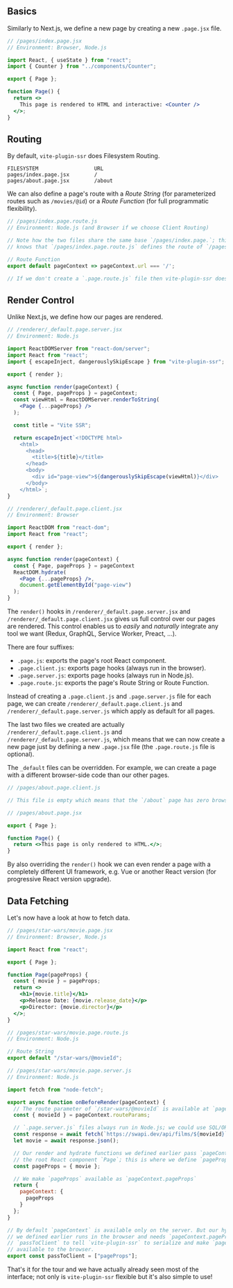 
## Basics

Similarly to Next.js,
we define a new page by creating a new `.page.jsx` file.

```jsx
// /pages/index.page.jsx
// Environment: Browser, Node.js

import React, { useState } from "react";
import { Counter } from "../components/Counter";

export { Page };

function Page() {
  return <>
    This page is rendered to HTML and interactive: <Counter />
  </>;
}
```


## Routing

By default, `vite-plugin-ssr` does Filesystem Routing.
```
FILESYSTEM                  URL
pages/index.page.jsx        /
pages/about.page.jsx        /about
```

We can also define a page's route with a *Route String* (for parameterized routes such as `/movies/@id`) or a *Route Function* (for full programmatic flexibility).

```js
// /pages/index.page.route.js
// Environment: Node.js (and Browser if we choose Client Routing)

// Note how the two files share the same base `/pages/index.page.`; this is how `vite-plugin-ssr`
// knows that `/pages/index.page.route.js` defines the route of `/pages/index.page.jsx`.

// Route Function
export default pageContext => pageContext.url === '/';

// If we don't create a `.page.route.js` file then vite-plugin-ssr does Filesystem Routing
```


## Render Control

Unlike Next.js, we define how our pages are rendered.

```jsx
// /renderer/_default.page.server.jsx
// Environment: Node.js

import ReactDOMServer from "react-dom/server";
import React from "react";
import { escapeInject, dangerouslySkipEscape } from "vite-plugin-ssr";

export { render };

async function render(pageContext) {
  const { Page, pageProps } = pageContext;
  const viewHtml = ReactDOMServer.renderToString(
    <Page {...pageProps} />
  );

  const title = "Vite SSR";

  return escapeInject`<!DOCTYPE html>
    <html>
      <head>
        <title>${title}</title>
      </head>
      <body>
        <div id="page-view">${dangerouslySkipEscape(viewHtml)}</div>
      </body>
    </html>`;
}
```
```jsx
// /renderer/_default.page.client.jsx
// Environment: Browser

import ReactDOM from "react-dom";
import React from "react";

export { render };

async function render(pageContext) {
  const { Page, pageProps } = pageContext
  ReactDOM.hydrate(
    <Page {...pageProps} />,
    document.getElementById("page-view")
  );
}
```

The `render()` hooks in `/renderer/_default.page.server.jsx` and `/renderer/_default.page.client.jsx` gives us full control over our pages are rendered.
This control enables us to *easily* and *naturally* integrate any tool we want (Redux, GraphQL, Service Worker, Preact, ...).

There are four suffixes:
 - `.page.js`: exports the page's root React component.
 - `.page.client.js`: exports page hooks (always run in the browser).
 - `.page.server.js`: exports page hooks (always run in Node.js).
 - `.page.route.js`: exports the page's Route String or Route Function.

Instead of creating a `.page.client.js` and `.page.server.js` file for each page,
we can create `/renderer/_default.page.client.js` and `/renderer/_default.page.server.js` which apply as default for all pages.

The last two files we created are actually `/renderer/_default.page.client.js` and `/renderer/_default.page.server.js`,
which means that we can now create a new page just by defining a new `.page.jsx` file (the `.page.route.js` file is optional).

The `_default` files can be overridden. For example, we can create a page with a different browser-side code than our other pages.

```js
// /pages/about.page.client.js

// This file is empty which means that the `/about` page has zero browser-side JavaScript.
```
```jsx
// /pages/about.page.jsx

export { Page };

function Page() {
  return <>This page is only rendered to HTML.</>;
}
```

By also overriding the `render()` hook we can
even render a page with a completely different UI framework, e.g. Vue or another React version (for progressive React version upgrade).


## Data Fetching

Let's now have a look at how to fetch data.

```jsx
// /pages/star-wars/movie.page.jsx
// Environment: Browser, Node.js

import React from "react";

export { Page };

function Page(pageProps) {
  const { movie } = pageProps;
  return <>
    <h1>{movie.title}</h1>
    <p>Release Date: {movie.release_date}</p>
    <p>Director: {movie.director}</p>
  </>;
}
```
```js
// /pages/star-wars/movie.page.route.js
// Environment: Node.js

// Route String
export default "/star-wars/@movieId";
```
```js
// /pages/star-wars/movie.page.server.js
// Environment: Node.js

import fetch from "node-fetch";

export async function onBeforeRender(pageContext) {
  // The route parameter of `/star-wars/@movieId` is available at `pageContext.routeParams`
  const { movieId } = pageContext.routeParams;

  // `.page.server.js` files always run in Node.js; we could use SQL/ORM queries here.
  const response = await fetch(`https://swapi.dev/api/films/${movieId}`);
  let movie = await response.json();

  // Our render and hydrate functions we defined earlier pass `pageContext.pageProps` to
  // the root React component `Page`; this is where we define `pageProps`.
  const pageProps = { movie };

  // We make `pageProps` available as `pageContext.pageProps`
  return {
    pageContext: {
      pageProps
    }
  };
}

// By default `pageContext` is available only on the server. But our hydrate function
// we defined earlier runs in the browser and needs `pageContext.pageProps`; we use
// `passToClient` to tell `vite-plugin-ssr` to serialize and make `pageContext.pageProps`
// available to the browser.
export const passToClient = ["pageProps"];
```

That's it for the tour and we have actually already seen most of the interface;
not only is `vite-plugin-ssr` flexible but it's also simple to use!

<ScaffoldCallToActionTour />
